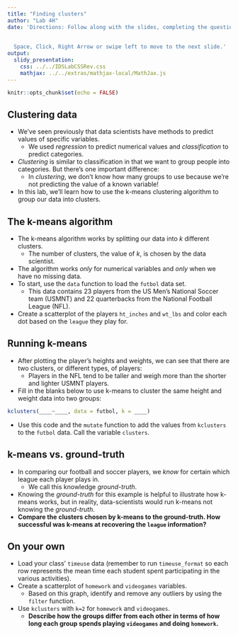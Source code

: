 ```yaml
---
title: "Finding clusters"
author: "Lab 4H"
date: 'Directions: Follow along with the slides, completing the questions in <font color=#25679E><b>blue</b></font> on your computer, and answering the questions in **red** in your journal.  
  
  
  Space, Click, Right Arrow or swipe left to move to the next slide.'
output: 
  slidy_presentation: 
    css: ../../IDSLabCSSRev.css
    mathjax: ../../extras/mathjax-local/MathJax.js
---
```


```r
knitr::opts_chunk$set(echo = FALSE)
```

## Clustering data

- We've seen previously that data scientists have methods to predict values of specific variables.
    - We used _regression_ to predict numerical values and _classification_ to predict categories.
- _Clustering_ is similar to classification in that we want to group people into categories. But there's one important difference:
    - In _clustering_, we don't know how many groups to use because we're not predicting the value of a known variable!
- In this lab, we'll learn how to use the k-means clustering algorithm to group our data into clusters.


## The k-means algorithm

- The k-means algorithm works by splitting our data into _k_ different clusters.
    - The number of clusters, the value of _k_, is chosen by the data scientist.
- The algorithm works _only_ for numerical variables and _only_ when we have no missing data.
- <span class="blue">To start, use the `data` function to load the `futbol` data set.</span>
    - This data contains 23 players from the US Men's National Soccer team (USMNT) and 22 quarterbacks from the National Football League (NFL).
- <span class="blue">Create a scatterplot of the players `ht_inches` and `wt_lbs` and color each dot based on the `league` they play for.</span>


## Running k-means

- After plotting the player's heights and weights, we can see that there are two clusters, or different types, of players:
    - Players in the NFL tend to be taller and weigh more than the shorter and lighter USMNT players.
- <span class="blue">Fill in the blanks below to use k-means to cluster the same height and weight data into two groups:</span>

```r
kclusters(____~____, data = futbol, k = ____)
```

- <span class="blue">Use this code and the `mutate` function to add the values from `kclusters` to the `futbol` data. Call the variable `clusters`.</span>


## k-means vs. ground-truth

- In comparing our football and soccer players, we _know_ for certain which league each player plays in.
    - We call this knowledge _ground-truth_.
- Knowing the _ground-truth_ for this example is helpful to illustrate how k-means works, but in reality, data-scientists would run k-means not knowing the _ground-truth_.
- **Compare the clusters chosen by k-means to the ground-truth. How successful was k-means at recovering the `league` information?**


## On your own

- <span class="blue">Load your class' `timeuse` data (remember to run `timeuse_format` so each row represents the mean time each student spent participating in the various activities).</span>
- <span class="blue">Create a scatterplot of `homework` and `videogames` variables.</span>
    - <span class="blue">Based on this graph, identify and remove any outliers by using the `filter` function.</span>
- <span class="blue">Use `kclusters` with `k=2` for `homework` and `videogames`. </span>
    - **Describe how the groups differ from each other in terms of how long each group spends playing `videogames` and doing `homework`.**
